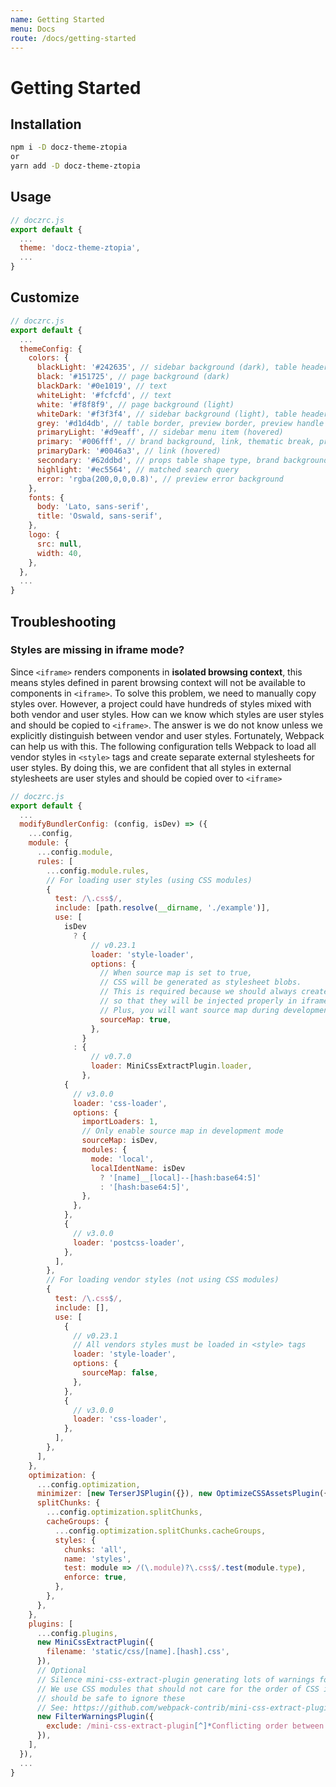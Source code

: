 ```yaml
---
name: Getting Started
menu: Docs
route: /docs/getting-started
---
```


# Getting Started

## Installation

```sh
npm i -D docz-theme-ztopia
or
yarn add -D docz-theme-ztopia
```

## Usage

```javascript
// doczrc.js
export default {
  ...
  theme: 'docz-theme-ztopia',
  ...
}
```

## Customize

```javascript
// doczrc.js
export default {
  ...
  themeConfig: {
    colors: {
      blackLight: '#242635', // sidebar background (dark), table header background (dark), preview handle background (dark), <blockquote> background, <code> background
      black: '#151725', // page background (dark)
      blackDark: '#0e1019', // text
      whiteLight: '#fcfcfd', // text
      white: '#f8f8f9', // page background (light)
      whiteDark: '#f3f3f4', // sidebar background (light), table header background (light), preview handle background (light), <blockquote> background, <code> background
      grey: '#d1d4db', // table border, preview border, preview handle bars
      primaryLight: '#d9eaff', // sidebar menu item (hovered)
      primary: '#006fff', // brand background, link, thematic break, preview error type, props table property name, <h1>, <blockquote> border left, search result
      primaryDark: '#0046a3', // link (hovered)
      secondary: '#62ddbd', // props table shape type, brand background, <hr>, search result
      highlight: '#ec5564', // matched search query
      error: 'rgba(200,0,0,0.8)', // preview error background
    },
    fonts: {
      body: 'Lato, sans-serif',
      title: 'Oswald, sans-serif',
    },
    logo: {
      src: null,
      width: 40,
    },
  },
  ...
}
```

## Troubleshooting

### Styles are missing in iframe mode?

Since `<iframe>` renders components in **isolated browsing context**, this means
styles defined in parent browsing context will not be available to components in `<iframe>`.
To solve this problem, we need to manually copy styles over. However, a project could
have hundreds of styles mixed with both vendor and user styles. How can we know which
styles are user styles and should be copied to `<iframe>`. The answer is we do not know
unless we explicitly distinguish between vendor and user styles. Fortunately,
Webpack can help us with this. The following configuration tells Webpack to load
all vendor styles in `<style>` tags and create separate external stylesheets for user styles.
By doing this, we are confident that all styles in external stylesheets are user styles
and should be copied over to `<iframe>`

```javascript
// doczrc.js
export default {
  ...
  modifyBundlerConfig: (config, isDev) => ({
    ...config,
    module: {
      ...config.module,
      rules: [
        ...config.module.rules,
        // For loading user styles (using CSS modules)
        {
          test: /\.css$/,
          include: [path.resolve(__dirname, './example')],
          use: [
            isDev
              ? {
                  // v0.23.1
                  loader: 'style-loader',
                  options: {
                    // When source map is set to true,
                    // CSS will be generated as stylesheet blobs.
                    // This is required because we should always creates separate stylesheets for user styles
                    // so that they will be injected properly in iframe mode.
                    // Plus, you will want source map during development
                    sourceMap: true,
                  },
                }
              : {
                  // v0.7.0
                  loader: MiniCssExtractPlugin.loader,
                },
            {
              // v3.0.0
              loader: 'css-loader',
              options: {
                importLoaders: 1,
                // Only enable source map in development mode
                sourceMap: isDev,
                modules: {
                  mode: 'local',
                  localIdentName: isDev
                    ? '[name]__[local]--[hash:base64:5]'
                    : '[hash:base64:5]',
                },
              },
            },
            {
              // v3.0.0
              loader: 'postcss-loader',
            },
          ],
        },
        // For loading vendor styles (not using CSS modules)
        {
          test: /\.css$/,
          include: [],
          use: [
            {
              // v0.23.1
              // All vendors styles must be loaded in <style> tags
              loader: 'style-loader',
              options: {
                sourceMap: false,
              },
            },
            {
              // v3.0.0
              loader: 'css-loader',
            },
          ],
        },
      ],
    },
    optimization: {
      ...config.optimization,
      minimizer: [new TerserJSPlugin({}), new OptimizeCSSAssetsPlugin({})],
      splitChunks: {
        ...config.optimization.splitChunks,
        cacheGroups: {
          ...config.optimization.splitChunks.cacheGroups,
          styles: {
            chunks: 'all',
            name: 'styles',
            test: module => /(\.module)?\.css$/.test(module.type),
            enforce: true,
          },
        },
      },
    },
    plugins: [
      ...config.plugins,
      new MiniCssExtractPlugin({
        filename: 'static/css/[name].[hash].css',
      }),
      // Optional
      // Silence mini-css-extract-plugin generating lots of warnings for CSS ordering.
      // We use CSS modules that should not care for the order of CSS imports, so we
      // should be safe to ignore these
      // See: https://github.com/webpack-contrib/mini-css-extract-plugin/issues/250
      new FilterWarningsPlugin({
        exclude: /mini-css-extract-plugin[^]*Conflicting order between:/,
      }),
    ],
  }),
  ...
}

```
